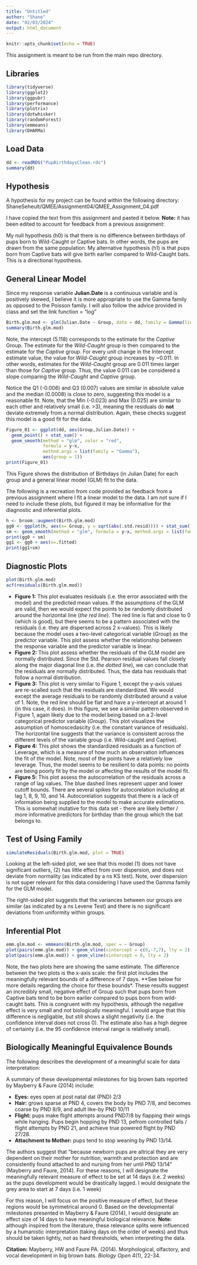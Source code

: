 ```yaml
---
title: "Untitled"
author: "Shane"
date: "02/03/2024"
output: html_document
---
```


```r
knitr::opts_chunk$set(echo = TRUE)
```

This assignment is meant to be run from the main repo directory.

## Libraries
```r
library(tidyverse)
library(ggplot2)
library(ggpubr)
library(performance)
library(plotrix)
library(dotwhisker)
library(randomForest)
library(emmeans)
library(DHARMa)
```

## Load Data
```r
dd <- readRDS("PupBirthdaysClean.rds")
summary(dd)
```
## Hypothesis
A hypothesis for my project can be found within the following directory: ShaneSeheult/QMEE/Assignment04/QMEE_Assignment_04.pdf

I have copied the text from this assignment and pasted it below. **Note:** it has been edited to account for feedback from a previous assignment:

My null hypothesis (h0) is that there is no difference between birthdays of pups born to Wild-Caught or Captive bats. In other words, the pups are drawn from the same population. My alternative hypothesis (h1) is that pups born from Captive bats will give birth earlier compared to Wild-Caught bats. This is a directional hypothesis.

## General Linear Model
Since my response variable **Julian.Date** is a continuous variable and is positively skewed, I believe it is more appropriate to use the Gamma family as opposed to the Poisson family. I will also follow the advice provided in class and set the link function = "log"

```r
Birth.glm.mod <- glm(Julian.Date ~ Group, data = dd, family = Gamma(link = "log"))
summary(Birth.glm.mod)
```
Note, the intercept (5.118) corresponds to the estimate for the *Captive* Group. The estimate for the *Wild-Caught* group is then compared to the estimate for the *Captive* group. For every unit change in the Intercept estimate value, the value for *Wild-Caught* group increases by ~0.011. In other words, estimates for the *Wild-Caught* group are 0.011 times larger than those for *Captive* group. Thus, the value 0.011 can be considered a slope comparing the *Wild-Caught* and *Captive* group. 

Notice the Q1 (-0.006) and Q3 (0.007) values are similar in absolute value and the median (0.0008) is close to zero, suggesting this model is a reasonable fit. Note, that the Min (-0.023) and Max (0.025) are similar to each other and relatively small (i.e. >3), meaning the residuals do **not** deviate extremely from a normal distribution. Again, these checks suggest this model is a good fit for the data.

```r
Figure_01 <- ggplot(dd, aes(Group,Julian.Date)) +
  geom_point() + stat_sum() +
  geom_smooth(method = "glm", color = "red", 
              formula = y~x, 
              method.args = list(family = "Gamma"),
              aes(group = 1))
print(Figure_01)
```
This Figure shows the distribution of Birthdays (in Julian Date) for each group and a general linear model (GLM) fit to the data.


The following is a recreation from code provided as feedback from a previous assignment where I fit a linear model to the data. I am not sure if I need to include these plots, but figured it may be informative for the diagnostic and inferential plots.
```r
h <- broom::augment(Birth.glm.mod)
gg0 <- ggplot(h, aes(x= Group, y = sqrt(abs(.std.resid)))) + stat_sum()
sm <- geom_smooth(method = "glm", formula = y~x, method.args = list(family = "Gamma"), aes(group = 1))
print(gg0 + sm)
gg1 <- gg0 + aes(x=.fitted)
print(gg1+sm)
```

## Diagnostic Plots 
```r
plot(Birth.glm.mod)
acf(residuals(Birth.glm.mod))
```

- **Figure 1:** This plot evaluates residuals (i.e. the error associated with the model) and the predicted mean values. If the assumptions of the GLM are valid, then we would expect the points to be randomly distributed around the horizontal line (*the red line*). The red line is flat and close to 0 (which is good), but there seems to be a pattern associated with the residuals (i.e. they are dispersed across 2 x-values). This is likely because the model uses a two-level categorical variable (*Group*) as the predictor variable. This plot assess whether the relationship between the response variable and the predictor variable is linear.
- **Figure 2:** This plot assess whether the residuals of the GLM model are normally distributed. Since the Std. Pearson residual values fall closely along the major diagonal line (i.e. *the dotted line*), we can conclude that the residuals are normally distributed. Thus, the data has residuals that follow a normal distribution.
- **Figure 3:** This plot is very similar to Figure 1, except the y-axis values are re-scalled such that the residuals are standardized. We would except the average residuals to be randomly distributed around a value of 1. Note, the red line should be flat and have a y-intercept at around 1 (in this case, it does). In this figure, we see a similar pattern observed in Figure 1, again likely due to the model being based on a 2-level categorical predictor variable (*Group*). This plot visualizes the assumption of homoscedascity (i.e. the constant variance of residuals). The horizontal line suggests that the variance is consistent across the different levels of the variable group (i.e. Wild-caught and Captive).
- **Figure 4:** This plot shows the standardized residuals as a function of Leverage, which is a measure of how much an observation influences the fit of the model. Note, most of the points have a relatively low leverage. Thus, the model seems to be resilient to data points: no points are being poorly fit by the model or affecting the results of the model fit.
- **Figure 5:** This plot assess the autocorrelation of the residuals across a range of lag values. The blue dashed lines represent upper and lower cutoff bounds. There are several spikes for autocorelation including at lag 1, 8, 9, 10, and 14.  Autocorelation suggests that there is a lack of information being supplied to the model to make accurate estimations. This is somewhat inutative for this data set - there are likely better / more informative predictors for birthday than the group which the bat belongs to.

## Test of Using Family
```r
simulateResiduals(Birth.glm.mod, plot = TRUE)
```
Looking at the left-sided plot, we see that this model (1) does not have significant outliers, (2) has little effect from over dispersion, and  does not deviate from normality (as indicated by a ns KS test). Note, over dispersion is not super relevant for this data considering I have used the Gamma family for the GLM model.

The right-sided plot suggests that the variances between our groups are similar (as indicated by a ns Levene Test) and there is no significant deviations from uniformity within groups.


## Inferential Plot

```r
emm.glm.mod <- emmeans(Birth.glm.mod, spec = ~ Group)
plot(pairs(emm.glm.mod)) + geom_vline(xintercept = c(0,-7,7), lty = 2) + xlim(-10,10) 
plot(pairs(emm.glm.mod)) + geom_vline(xintercept = 0, lty = 2)
```
Note, the two plots here are showing the same estimate. The difference between the two plots is the x-axis scale: the first plot includes the
meaningfully relevant bounds of a difference of 7 days. **See below for more details regarding the choice for these bounds*. These results suggest an incredibly small, negative effect of Group such that pups born from Captive bats tend to be born earlier compared to pups born from wild-caught bats. This is congruent with my hypothesis, although the negative effect is very small and not biologically meaningful. I would argue that this difference is negligable, but still shows a slight negativity (i.e. the confidence interval does not cross 0). The estimate also has a high degree of certainty (i.e. the 95 confidence interval range is relatively small).

## Biologically Meaningful Equivalence Bounds

The following describes the development of a meaningful scale for data interpretation:

A summary of these developmental milestones for big brown bats reported by Mayberry & Faure (2014) include:

- **Eyes:** eyes open at post natal dat (PND) 2/3
- **Hair:** grows sparse at PND 4, covers the body by PND 7/8, and becomes coarse by PND 8/9, and adult like-by PND 10/11
- **Flight:** pups make flight attempts around PND7/8 by flapping their wings while hanging. Pups begin hopping by PND 13, pefrom controlled falls / flight attempts by PND 21, and achieve true powered flight by PND 27/28.
- **Attachment to Mother:** pups tend to stop weaning by PND 13/14.

The authors suggest that "because newborn pups are altrical they are very dependent on their mother for nutrition, warmth and protection and are consistently found attached to and nursing from her until PND 13/14" (Mayberry and Faure, 2014). For these reasons, I will designate the meaningfully relevant measure of effect to be set at 14 days (i.e. 2 weeks) as the pups development would be drastically lagged. I would designate the grey area to start at 7 days (i.e. 1 week)

For this reason, I will focus on the positive measure of effect, but these regions would be symmetrical around 0. Based on the developmental milestones presented in Mayberry & Faure (2014), I would designate an effect size of 14 days to have meaningful biological relevance. **Note:** although inspired from the literature, these relevance splits were influenced by a humanistic interpretation (taking days on the order of weeks) and thus should be taken lightly, not as hard thresholds, when interpreting the data.

**Citation:** Mayberry, HW and Faure PA. (2014). Morphological, olfactory, and vocal development in big brown bats. *Biology Open* 4(1), 22-34.